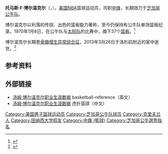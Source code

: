 {{infobox NBA Player
| name = 汤姆·博尔温克尔
| image = Tom Boerwinkle 1969.JPG
| position = [[中锋_(篮球)|中锋]]
| height_ft = 7
| height_in = 0
| weight_lb = 265
| nickname = 温柔巨人（Gentle Giant）
| number       = 18
| league       = NBA
| nationality = {{USA}}
| birth_date = {{birth date|1945|08|23}}
| birth_place = {{USA}}[[俄亥俄州|俄亥俄州]][[克里夫兰|克里夫兰]]
| death_date = {{death date and age|2013|03|26|1945|08|23}}
| death_place = {{USA}}[[伊利诺伊州|伊利诺伊州]][[芝加哥|芝加哥]]
| college = [[田纳西大学|田纳西大学]]
| team = 退休
| draft_round = 1
| round_pick = 4
| draft_year = 1968
| draft_team = [[芝加哥公牛队|芝加哥公牛队]]
| career_start = 1968年
| career_end = 1978年
| former_teams = [[芝加哥公牛队|芝加哥公牛队]]（1968年至1978年）
| awards = 
|stat1label = [[得分_(篮球)|得分]]
|stat1value = 4596（场均7.2）
|stat2label = [[篮板球|篮板球]]
|stat2value = 5745（场均9.0）
|stat3label = [[助攻|助攻]]
|stat3value = 2007（场均3.2）
|HOF_player=
}}
'''托马斯·F·博尔温克尔'''（{{lang-en|'''Thomas F. Boerwinkle'''}}，{{bd|1945年|8月23日|2013年|3月26日|catIdx=Boerwinkle}}），[[美国|美国]][[NBA|NBA]]篮球运动员，司职[[中锋_(篮球)|中锋]]，长期效力于[[芝加哥公牛队|芝加哥公牛队]]。

博尔温克尔以利落的传球、出色的篮板能力著称，至今仍保持有公牛队单场篮板纪录。1970年1月8日，在公牛队与[[菲尼克斯太阳|太阳队]]的比赛中，摘下37个[[篮板|篮板]]。<ref>{{cite news |author= |publisher= |location= |url=http://sports.163.com/13/0328/09/8R1SJKU800051CA1.html |title=前公牛中锋逝世享年67岁 单场37篮板创队史纪录 |language=中文 |work=[[网易|网易]] |date=2013-03-28 |accessdate=2013-03-28 |archive-date=2019-08-23 |archive-url=https://web.archive.org/web/20190823003148/http://sports.163.com/13/0328/09/8R1SJKU800051CA1.html |dead-url=no }}</ref>

博尔温克尔长期患[[骨髓增生异常综合征|骨髓增生异常综合征]]，2013年3月26日于洛杉矶附近的家中逝世。<ref>{{cite news |author= |publisher= |location= |url=http://espn.go.com/chicago/nba/story/_/id/9105493/tom-boerwinkle-chicago-bulls-fame-dies-67 |title=Ex-Bulls great Tom Boerwinkle dies |language=en |work=[[ESPN|ESPN]] |date=2013-03-27 |accessdate=2013-03-28 |archive-date=2013-03-30 |archive-url=https://web.archive.org/web/20130330114951/http://espn.go.com/chicago/nba/story/_/id/9105493/tom-boerwinkle-chicago-bulls-fame-dies-67 |dead-url=no }}</ref>

== 参考资料 ==
{{reflist}}

== 外部链接 ==
*[http://en.hispanosnba.com/players/tom-boerwinkle 汤姆·博尔温克尔职业生涯数据] {{Wayback|url=http://en.hispanosnba.com/players/tom-boerwinkle |date=20191201011352 }}basketball-reference（英文）
*[http://nba.hupu.com/players/history/BOERWTO01.html 汤姆·博尔温克尔职业生涯数据] 虎扑篮球（中文）

{{1968 NBA Draft}}

{{Authority control}}
{{DEFAULTSORT:Boerwinkle, Tom}}
[[Category:美国男子篮球运动员|Category:美国男子篮球运动员]]
[[Category:芝加哥公牛队球员|Category:芝加哥公牛队球员]]
[[Category:克里夫兰人|Category:克里夫兰人]]
[[Category:田纳西大学校友|Category:田纳西大学校友]]
[[Category:中鋒_(籃球)|Category:中鋒 (籃球)]]
[[Category:芝加哥公牛選秀指名|Category:芝加哥公牛選秀指名]]
{{sport-stub}}